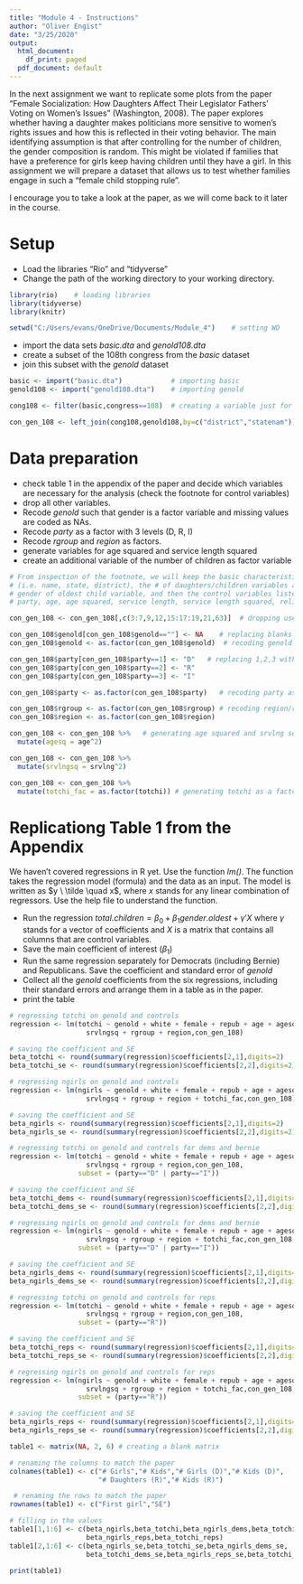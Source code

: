 ```yaml
---
title: "Module 4 - Instructions"
author: "Oliver Engist"
date: "3/25/2020"
output:
  html_document:
    df_print: paged
  pdf_document: default
---
```


In the next assignment we want to replicate some plots from the paper "Female Socialization: How Daughters Affect Their Legislator Fathers' Voting on Women's Issues" (Washington, 2008). The paper explores whether having a daughter makes politicians more sensitive to women's rights issues and how this is reflected in their voting behavior. The main identifying assumption is that after controlling for the number of children, the gender composition is random. This might be violated if families that have a preference for girls keep having children until they have a girl. In this assignment we will prepare a dataset that allows us to test whether families engage in such a "female child stopping rule".

I encourage you to take a look at the paper, as we will come back to it later in the course. 

# Setup

* Load the libraries "Rio" and "tidyverse"
* Change the path of the working directory to your working directory.

```r

library(rio)    # loading libraries
library(tidyverse)      
library(knitr)

setwd("C:/Users/evans/OneDrive/Documents/Module_4")    # setting WD
```

* import the data sets *basic.dta* and *genold108.dta*
* create a subset of the 108th congress from the *basic* dataset
* join this subset with the *genold* dataset

```r

basic <- import("basic.dta")            # importing basic
genold108 <- import("genold108.dta")    # importing genold

cong108 <- filter(basic,congress==108)  # creating a variable just for 108th congress

con_gen_108 <- left_join(cong108,genold108,by=c("district","statenam"))  # joining sets

```


# Data preparation

* check table 1 in the appendix of the paper and decide which variables are necessary for the analysis (check the footnote for control variables)
* drop all other variables.
* Recode *genold* such that gender is a factor variable and missing values are coded as NAs.
* Recode *party* as a factor with 3 levels (D, R, I)
* Recode *rgroup* and *region* as factors.
* generate variables for age squared and service length squared
* create an additional variable of the number of children as factor variable

```r
# From inspection of the footnote, we will keep the basic characteristic variables 
# (i.e. name, state, district), the # of daughters/children variables and the joined
# gender of oldest child variable, and then the control variables listed (race, gender,
# party, age, age squared, service length, service length squared, religion, region).

con_gen_108 <- con_gen_108[,c(3:7,9,12,15:17:19,21,63)]  # dropping useless variables

con_gen_108$genold[con_gen_108$genold==""] <- NA    # replacing blanks as NAs for genold
con_gen_108$genold <- as.factor(con_gen_108$genold)  # recoding genold as factor

con_gen_108$party[con_gen_108$party==1] <- "D"   # replacing 1,2,3 with D,R,I for party
con_gen_108$party[con_gen_108$party==2] <- "R"
con_gen_108$party[con_gen_108$party==3] <- "I"

con_gen_108$party <- as.factor(con_gen_108$party)   # recoding party as factor

con_gen_108$rgroup <- as.factor(con_gen_108$rgroup) # recoding region/religion as factor
con_gen_108$region <- as.factor(con_gen_108$region)

con_gen_108 <- con_gen_108 %>%   # generating age squared and srvlng squared variables
  mutate(agesq = age^2)

con_gen_108 <- con_gen_108 %>%
  mutate(srvlngsq = srvlng^2)

con_gen_108 <- con_gen_108 %>%
  mutate(totchi_fac = as.factor(totchi)) # generating totchi as a factor variable

```


# Replicationg Table 1 from the Appendix

We haven't covered regressions in R yet. Use the function *lm()*. The function takes the regression model (formula) and the data as an input. The model is written as $y \ \tilde \quad x$, where $x$ stands for any linear combination of regressors. Use the help file to understand the function.

* Run the regression $total.children = \beta_0 + \beta_1 gender.oldest + \gamma'X$ where $\gamma$ stands for a vector of coefficients and $X$ is a matrix that contains all columns that are control variables.\footnote{This is just a short notation instead of writing the full model with all control variables $totchi = \beta_0 + \beta_1 genold + \gamma_1 age + \gamma_2 age^2 + \gamma_3 Democrat + ... + \epsilon$ which quickly gets out of hand for large models.}
* Save the main coefficient of interest ($\beta_1$)
* Run the same regression separately for Democrats (including Bernie) and Republicans. Save the coefficient and standard error of *genold*
* Collect all the *genold* coefficients from the six regressions, including their standard errors and arrange them in a table as in the paper.
* print the table

```r

# regressing totchi on genold and controls
regression <- lm(totchi ~ genold + white + female + repub + age + agesq + srvlng + 
                   srvlngsq + rgroup + region,con_gen_108)   

# saving the coefficient and SE
beta_totchi <- round(summary(regression)$coefficients[2,1],digits=2)   
beta_totchi_se <- round(summary(regression)$coefficients[2,2],digits=2)

# regressing ngirls on genold and controls
regression <- lm(ngirls ~ genold + white + female + repub + age + agesq + srvlng +
                   srvlngsq + rgroup + region + totchi_fac,con_gen_108)   

# saving the coefficient and SE
beta_ngirls <- round(summary(regression)$coefficients[2,1],digits=2)   
beta_ngirls_se <- round(summary(regression)$coefficients[2,2],digits=2)

# regressing totchi on genold and controls for dems and bernie
regression <- lm(totchi ~ genold + white + female + repub + age + agesq + srvlng + 
                   srvlngsq + rgroup + region,con_gen_108,
                 subset = (party=="D" | party=="I"))

# saving the coefficient and SE
beta_totchi_dems <- round(summary(regression)$coefficients[2,1],digits=2) 
beta_totchi_dems_se <- round(summary(regression)$coefficients[2,2],digits=2)

# regressing ngirls on genold and controls for dems and bernie
regression <- lm(ngirls ~ genold + white + female + repub + age + agesq + srvlng + 
                   srvlngsq + rgroup + region + totchi_fac,con_gen_108,
                 subset = (party=="D" | party=="I"))

# saving the coefficient and SE
beta_ngirls_dems <- round(summary(regression)$coefficients[2,1],digits=2) 
beta_ngirls_dems_se <- round(summary(regression)$coefficients[2,2],digits=2)

# regressing totchi on genold and controls for reps
regression <- lm(totchi ~ genold + white + female + repub + age + agesq + srvlng +
                   srvlngsq + rgroup + region,con_gen_108,
                 subset = (party=="R"))

# saving the coefficient and SE
beta_totchi_reps <- round(summary(regression)$coefficients[2,1],digits=2) 
beta_totchi_reps_se <- round(summary(regression)$coefficients[2,2],digits=2)

# regressing ngirls on genold and controls for reps
regression <- lm(ngirls ~ genold + white + female + repub + age + agesq + srvlng + 
                   srvlngsq + rgroup + region + totchi_fac,con_gen_108,
                 subset = (party=="R"))

# saving the coefficient and SE
beta_ngirls_reps <- round(summary(regression)$coefficients[2,1],digits=2) 
beta_ngirls_reps_se <- round(summary(regression)$coefficients[2,2],digits=2)

table1 <- matrix(NA, 2, 6) # creating a blank matrix

# renaming the columns to match the paper
colnames(table1) <- c("# Girls","# Kids","# Girls (D)","# Kids (D)",
                      "# Daughters (R)","# Kids (R)")   

 # renaming the rows to match the paper
rownames(table1) <- c("First girl","SE")

# filling in the values
table1[1,1:6] <- c(beta_ngirls,beta_totchi,beta_ngirls_dems,beta_totchi_dems,
                   beta_ngirls_reps,beta_totchi_reps)
table1[2,1:6] <- c(beta_ngirls_se,beta_totchi_se,beta_ngirls_dems_se,
                   beta_totchi_dems_se,beta_ngirls_reps_se,beta_totchi_reps_se)

print(table1)


```

